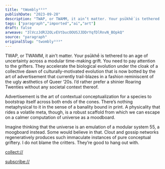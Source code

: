 ```yaml
---
title: "tWombly³³³"
publishDate: "2023-09-28"
description: "TWAP, or TWAMM, it ain’t matter. Your psūkhḗ is tethered to an age of uncertainty across a modular time-making grift. You need to pay attention to th......"
tags: ["paragraph","imported","ai","art"]
draft: false
arweave: "3lVczJdRJ2OLvEVtbucOOUSJJDDrYqfDlRnvN_BOpkQ"
source: "paragraph"
originalSlug: "twombly³³³"
---
```


TWAP, or TWAMM, it ain’t matter. Your psūkhḗ is tethered to an age of uncertainty across a modular time-making grift. You need to pay attention to the grifters. They accelerate the biological evolution under the cloak of a collective dawn of culturally-motivated evolution that is now botted by the art of advertisement that currently trail-blazes in a fashion reminiscent of the ugly æsthetics of Queer ‘20s. I’d rather prefer a shinier Roaring Twenties without any societal context thereof.

Advertisement is the art of contextual conceptualization for a species to bootstrap itself across both ends of the cones. There’s nothing metaphysical to it in the sense of a banality bound in print. A physicality that rides a volatile meta, though, is a robust scaffold from which we can escape on a calmer computation of universe as a moodboard.

Imagine thinking that the universe is an emulation of a modular system 55, a moogboard instead. Some would believe in that. Clout and gossip networks regeneratively produces such immaculate instances of pure conceptual griftery. I do not blame the critters. They’re good to hang out with.

[collect://](collect://)

[subscribe://](subscribe://)